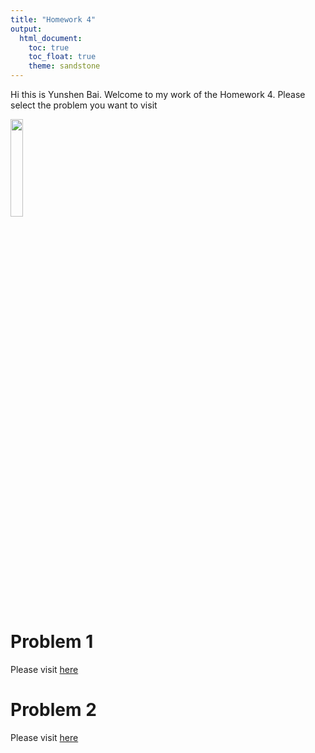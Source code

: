 ---
title: "Homework 4"
output: 
  html_document:
    toc: true
    toc_float: true
    theme: sandstone
---
Hi this is Yunshen Bai. Welcome to my work of the Homework 4. Please select the problem you want to visit

<img src="./image/batmansmile.jpg" style="width:20%">


# Problem 1

Please visit [here](problem1.html)

# Problem 2
Please visit [here](problem2.html)
